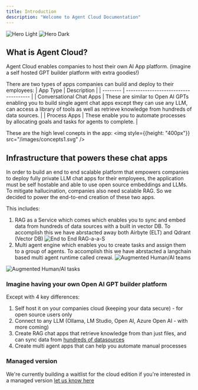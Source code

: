 ```yaml
---
title: Introduction
description: "Welcome to Agent Cloud Documentation"
---
```


<img
  className="block dark:hidden"
  src="/images/hero-light.svg"
  alt="Hero Light"
/>
<img
  className="hidden dark:block"
  src="/images/hero-dark.svg"
  alt="Hero Dark"
/>

## What is Agent Cloud?

Agent Cloud enables companies to host their own AI App platform. (imagine a self hosted GPT builder platform with extra goodies!)

There are two types of apps companies can build and deploy to their employees:
| App Type | Description |
| -------- | ------------------------------------- |
| Conversational Chat Apps | These are similar to Open AI GPTs enabling you to build single agent chat apps except they can use any LLM, can access a library of tools as well as retrieve knowledge from hundreds of data sources. |
| Process Apps | These enable you to automate processes by allocating goals and tasks for agents to complete. |

These are the high level conepts in the app:
<img style={{height: "400px"}} src="/images/concepts1.svg" />

## Infrastructure that powers these chat apps

In order to build an end to end scalable platform that empowers companies to deploy fully private LLM chat apps for their employees,
the application must be self hostable and able to use open source embeddings and LLMs.
To mitigate hallucination, companies also need scalable RAG.
So we decided to power the end-to-end creation of these two apps.

This includes:

1. RAG as a Service which comes which enables you to sync and embed data from hundreds of data sources with a built in vector DB.
   To accomplish this we have abrstacted away both Airbyte (ELT) and Qdrant (Vector DB)
   ![End to End RAG-a-a-S](/images/our-stack.jpg)
2. Multi agent engine which enables you to create tasks and assign them to a group of agents.
   To accomplish this we have abrstacted a langchain based multi agent runtime called crewai.
   ![Augmented Human/AI teams](/images/cs_agent1.png)

![Augmented Human/AI tasks](/images/cs_agent2.png)

### Imagine having your own Open AI GPT builder platform

Except with 4 key differences:

1. Self host it on your companies cloud (keeping your data secure) - for open source users only
2. Connect to any LLM (Ollama, LM Studio, Open AI, Azure Open AI - with more coming)
3. Create RAG chat apps that retrieve knowledge from than just files, and can sync data from [hundreds of datasources](https://agentcloud.dev/integrations)
4. Create multi agent apps that can help you automate manual processes

### Managed version

We're currently building a waitlist for the cloud edition if you're interested in a managed version [let us know here](https://www.agentcloud.dev/join-cloud-waitlist)
